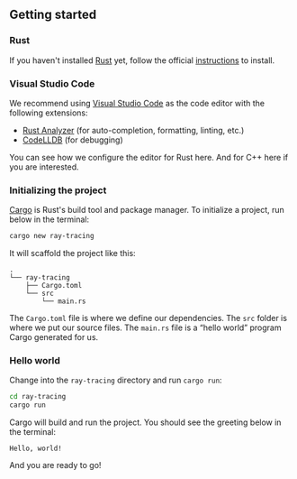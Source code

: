 
## Getting started

<Steps>

### Rust

If you haven't installed [Rust](https://www.rust-lang.org/) yet, follow the official [instructions](https://www.rust-lang.org/tools/install) to install.

### Visual Studio Code

We recommend using [Visual Studio Code](https://code.visualstudio.com/) as the code editor with the following extensions:

-   [Rust Analyzer](https://marketplace.visualstudio.com/items?itemName=rust-lang.rust-analyzer) (for auto-completion, formatting, linting, etc.)
-   [CodeLLDB](https://marketplace.visualstudio.com/items?itemName=vadimcn.vscode-lldb) (for debugging)

You can see how we configure the editor for Rust here. And for C++ here if you are interested.

### Initializing the project

[Cargo](https://doc.rust-lang.org/book/ch01-03-hello-cargo.html) is Rust's build tool and package manager. To initialize a project, run below in the terminal:

```sh
cargo new ray-tracing
```

It will scaffold the project like this:

```
.
└── ray-tracing
    ├── Cargo.toml
    └── src
        └── main.rs
```

The `Cargo.toml` file is where we define our dependencies. The `src` folder is where we put our source files. The `main.rs` file is a “hello world” program Cargo generated for us.

### Hello world

Change into the `ray-tracing` directory and run `cargo run`:

```sh
cd ray-tracing
cargo run
```

Cargo will build and run the project. You should see the greeting below in the terminal:

```
Hello, world!
```

And you are ready to go!

</Steps>

